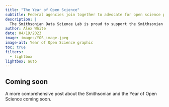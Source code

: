 ```yaml
---
title: "The Year of Open Science"
subtitle: Federal agencies join together to advocate for open science practices
description: |
  The Smithsonian Data Science Lab is proud to support the Smithsonian's effort to celebrate the benefits of open science and expand the adoption of open science practices accross the institution.  
author: Alex White
date: 04/19/2023
image: images/YOS_image.jpeg
image-alt: Year of Open Science graphic
toc: true
filters:
  - lightbox
lightbox: auto
---
```

## Coming soon

A more comprehensive post about the Smithsonian and the Year of Open Science coming soon.